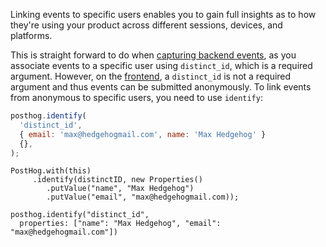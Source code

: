 Linking events to specific users enables you to gain full insights as to how they're using your product across different sessions, devices, and platforms. 

This is straight forward to do when [capturing backend events](/docs/getting-started/send-events#3-capture-backend-events), as you associate events to a specific user using `distinct_id`, which is a required argument. However, on the [frontend]((/docs/getting-started/send-events#sending-custom-properties-on-an-event)), a `distinct_id` is not a required argument and thus events can be submitted anonymously. To link events from anonymous to specific users, you need to use `identify`:

<MultiLanguage selector="tabs">

```javascript
posthog.identify(
  'distinct_id',
  { email: 'max@hedgehogmail.com', name: 'Max Hedgehog' } 
  {}, 
);
```

```Android
PostHog.with(this)
     .identify(distinctID, new Properties()
        .putValue("name", "Max Hedgehog")
        .putValue("email", "max@hedgehogmail.com));
```


```iOS
posthog.identify("distinct_id", 
  properties: ["name": "Max Hedgehog", "email": "max@hedgehogmail.com"])
```

</MultiLanguage>
